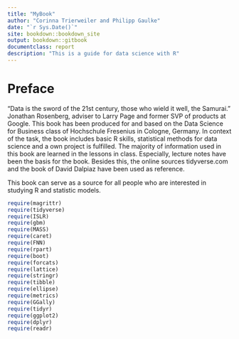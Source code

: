 ```yaml
--- 
title: "MyBook"
author: "Corinna Trierweiler and Philipp Gaulke"
date: "`r Sys.Date()`"
site: bookdown::bookdown_site
output: bookdown::gitbook
documentclass: report
description: "This is a guide for data science with R"
---
```


# Preface {-}

"Data is the sword of the 21st century, those who wield it well, the Samurai." Jonathan Rosenberg, adviser to Larry Page and former SVP of products at Google. 
This book has been produced for and based on the Data Science for Business class of Hochschule Fresenius in Cologne, Germany. In context of the task, the book includes basic R skills, statistical methods for data science and a own project is fulfilled. 
The majority of information used in this book are learned in the lessons in class. Especially, lecture notes have been the basis for the book. Besides this, the online sources  tidyverse.com and the book of David Dalpiaz have been used as reference. 

This book can serve as a source for all people who are interested in studying R and statistic models. 


```r

require(magrittr)
require(tidyverse)
require(ISLR)
require(gbm)
require(MASS)
require(caret)
require(FNN)
require(rpart)
require(boot)
require(forcats)
require(lattice)
require(stringr)
require(tibble)
require(ellipse)
require(metrics)
require(GGally)
require(tidyr)
require(ggplot2)
require(dplyr)
require(readr)

```